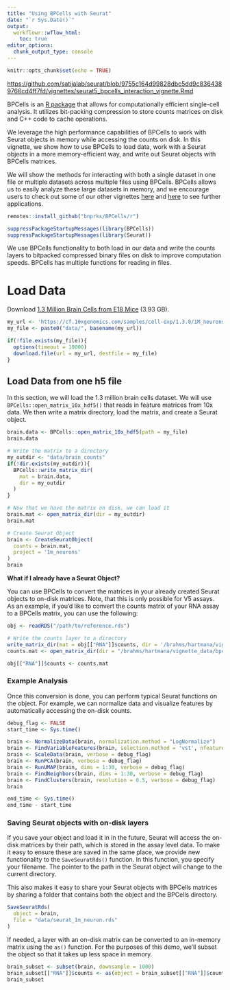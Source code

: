 ```yaml
---
title: "Using BPCells with Seurat"
date: "`r Sys.Date()`"
output:
  workflowr::wflow_html:
    toc: true
editor_options:
  chunk_output_type: console
---
```


```r
knitr::opts_chunk$set(echo = TRUE)
```

<https://github.com/satijalab/seurat/blob/9755c164d99828dbc5dd9c8364389766cd4ff7fd/vignettes/seurat5_bpcells_interaction_vignette.Rmd>

BPCells is an [R package](https://github.com/bnprks/BPCells) that allows for computationally efficient single-cell analysis. It utilizes bit-packing compression to store counts matrices on disk and C++ code to cache operations. 

We leverage the high performance capabilities of BPCells to work with Seurat objects in memory while accessing the counts on disk. In this vignette, we show how to use BPCells to load data, work with a Seurat objects in a more memory-efficient way, and write out Seurat objects with BPCells matrices.

We will show the methods for interacting with both a single dataset in one file or multiple datasets across multiple files using BPCells. BPCells allows us to easily analyze these large datasets in memory, and we encourage users to check out some of our other vignettes [here]() and [here]() to see further applications. 

```r
remotes::install_github("bnprks/BPCells/r")
```

```r
suppressPackageStartupMessages(library(BPCells))
suppressPackageStartupMessages(library(Seurat))
```

We use BPCells functionality to both load in our data and write the counts layers to bitpacked compressed binary files on disk to improve computation speeds. BPCells has multiple functions for reading in files.

# Load Data

Download [1.3 Million Brain Cells from E18 Mice](https://support.10xgenomics.com/single-cell-gene-expression/datasets/1.3.0/1M_neurons?) (3.93 GB).

```r
my_url <- 'https://cf.10xgenomics.com/samples/cell-exp/1.3.0/1M_neurons/1M_neurons_filtered_gene_bc_matrices_h5.h5'
my_file <- paste0("data/", basename(my_url))

if(!file.exists(my_file)){
  options(timeout = 10000)
  download.file(url = my_url, destfile = my_file)
}
```

## Load Data from one h5 file 

In this section, we will load the 1.3 million brain cells dataset. We will use `BPCells::open_matrix_10x_hdf5()` that reads in feature matrices from 10x data. We then write a matrix directory, load the matrix, and create a Seurat object. 

```r
brain.data <- BPCells::open_matrix_10x_hdf5(path = my_file)
brain.data

# Write the matrix to a directory
my_outdir <- "data/brain_counts"
if(!dir.exists(my_outdir)){
  BPCells::write_matrix_dir(
    mat = brain.data,
    dir = my_outdir
  )
}

# Now that we have the matrix on disk, we can load it
brain.mat <- open_matrix_dir(dir = my_outdir)
brain.mat

# Create Seurat Object
brain <- CreateSeuratObject(
  counts = brain.mat,
  project = '1m_neurons'
)
brain
```

**What if I already have a Seurat Object?**

You can use BPCells to convert the matrices in your already created Seurat objects to on-disk matrices. Note, that this is only possible for V5 assays. As an example, if you'd like to convert the counts matrix of your RNA assay to a BPCells matrix, you can use the following: 

```r
obj <- readRDS("/path/to/reference.rds")

# Write the counts layer to a directory
write_matrix_dir(mat = obj[["RNA"]]$counts, dir = '/brahms/hartmana/vignette_data/bpcells/brain_counts')
counts.mat <- open_matrix_dir(dir = "/brahms/hartmana/vignette_data/bpcells/brain_counts")

obj[["RNA"]]$counts <- counts.mat
```

### Example Analysis

Once this conversion is done, you can perform typical Seurat functions on the object. For example, we can normalize data and visualize features by automatically accessing the on-disk counts. 

```r
debug_flag <- FALSE
start_time <- Sys.time()

brain <- NormalizeData(brain, normalization.method = "LogNormalize")
brain <- FindVariableFeatures(brain, selection.method = 'vst', nfeatures = 2000, verbose = debug_flag)
brain <- ScaleData(brain, verbose = debug_flag)
brain <- RunPCA(brain, verbose = debug_flag)
brain <- RunUMAP(brain, dims = 1:30, verbose = debug_flag)
brain <- FindNeighbors(brain, dims = 1:30, verbose = debug_flag)
brain <- FindClusters(brain, resolution = 0.5, verbose = debug_flag)
brain

end_time <- Sys.time()
end_time - start_time
```

### Saving Seurat objects with on-disk layers

If you save your object and load it in in the future, Seurat will access the on-disk matrices by their path, which is stored in the assay level data. To make it easy to ensure these are saved in the same place, we provide new functionality to the `SaveSeuratRds()` function. In this function, you specify your filename. The pointer to the path in the Seurat object will change to the current directory.

This also makes it easy to share your Seurat objects with BPCells matrices by sharing a folder that contains both the object and the BPCells directory.

```r
SaveSeuratRds(
  object = brain,
  file = "data/seurat_1m_neuron.rds"
)
```

If needed, a layer with an on-disk matrix can be converted to an in-memory matrix using the `as()` function. For the purposes of this demo, we'll subset the object so that it takes up less space in memory. 

```r
brain_subset <- subset(brain, downsample = 1000)
brain_subset[["RNA"]]$counts <- as(object = brain_subset[["RNA"]]$counts, Class = "dgCMatrix")
brain_subset
```
